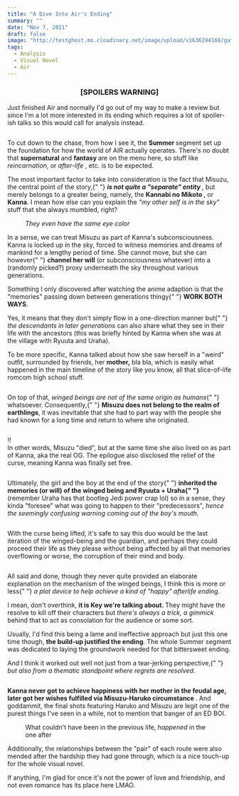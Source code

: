 ```yaml
---
title: "A Dive Into Air's Ending"
summary: ""
date: "Nov 7, 2021"
draft: false
image: "http://testghost.mo.cloudinary.net/image/upload/v1636294168/gaftonosh/2021/11/43688-ritter.webp"
tags:
  - Analysis
  - Visual Novel
  - Air
---
```


<div className="richtext pb-8">
  <center>
    <h3>[SPOILERS WARNING]</h3>
  </center>
  <p>
    Just finished Air and normally I'd go out of my way to make a review but
    since I'm a lot more interested in its ending which requires a lot of
    spoiler-ish talks so this would call for analysis instead.
  </p>
  <figure className="kg-card kg-image-card">
    <img
      src="http://testghost.mo.cloudinary.net/image/upload/q_80/v1/gaftonosh/2021/11/AIR.full.21848.webp"
      alt=""
      height={480}
      loading="lazy"
      width={640}
      className="kg-image hoverZoomLink"
    />
  </figure>
  <p>
    To cut down to the chase, from how I see it, the <strong>Summer </strong>
    segment set up the foundation for how the world of AIR actually operates. There's
    no doubt that <strong>supernatural </strong>and <strong>fantasy </strong>are
    on the menu here, so stuff like <em>reincarnation</em>, or <em>
      after-life
    </em>, etc. is to be expected.
  </p>
  <p>
    The most important factor to take into consideration is the fact that
    Misuzu, the central point of the story,{" "}
    <strong>
      <em>is not quite a "separate" entity</em>
    </strong>
    , but merely belongs to a greater being, namely, the <strong>
      Kannabi no Mikoto
    </strong>, or <strong>Kanna</strong>. I mean how else can you explain the <em>
      "my other self is in the sky"
    </em> stuff that she always mumbled, right?
  </p>
  <figure className="kg-card kg-gallery-card kg-width-wide kg-card-hascaption">
    <div className="kg-gallery-container">
      <div className="kg-gallery-row">
        <div className="kg-gallery-image">
          <img
            src="http://testghost.mo.cloudinary.net/image/upload/q_80/v1/gaftonosh/2021/11/Kamio.Misuzu.full.20899.webp"
            alt=""
            height={480}
            loading="lazy"
            width={640}
            className="hoverZoomLink"
          />
        </div>
        <div className="kg-gallery-image">
          <img
            src="http://testghost.mo.cloudinary.net/image/upload/q_80/v1/gaftonosh/2021/11/Kannabi.no.Mikoto.full.21683.webp"
            alt=""
            height={480}
            loading="lazy"
            width={640}
            className="hoverZoomLink"
          />
        </div>
      </div>
    </div>
    <figcaption>
      <em>They even have the same eye color</em>
    </figcaption>
  </figure>
  <p>
    In a sense, we can treat Misuzu as part of Kanna's subconsciousness. Kanna
    is locked up in the sky, forced to witness memories and dreams of mankind
    for a lengthy period of time. She cannot move, but she can however{" "}
    <strong>channel her will</strong> (or subconsciousness whatever) into a
    (randomly picked?) proxy underneath the sky throughout various generations.
  </p>
  <p>
    Something I only discovered after watching the anime adaption is that the
    "memories" passing down between generations thingy{" "}
    <strong>WORK BOTH WAYS</strong>.
  </p>
  <p>
    Yes, it means that they don't simply flow in a one-direction manner but{" "}
    <em>the descendants in later generations</em> can also share what they see
    in their life with the ancestors (this was briefly hinted by Kanna when she
    was at the village with Ryuuta and Uraha).
  </p>
  <p>
    To be more specific, Kanna talked about how she saw herself in a "weird"
    outfit, surrounded by friends, her <strong>mother,</strong> bla bla, which
    is easily what happened in the main timeline of the story like you know, all
    that slice-of-life romcom high school stuff.
  </p>
  <figure className="kg-card kg-gallery-card kg-width-wide">
    <div className="kg-gallery-container">
      <div className="kg-gallery-row">
        <div className="kg-gallery-image">
          <img
            src="http://testghost.mo.cloudinary.net/image/upload/q_80/v1/gaftonosh/2021/11/2021-11-07-22_23_47-AIR-2005---SP02-IN-SUMMER--BD-1920x1080-vfr-AVC-yuv420p10-FLACx2-AC3-PGS-Chap---.webp"
            alt=""
            height={1080}
            loading="lazy"
            width={1920}
            className="hoverZoomLink"
          />
        </div>
        <div className="kg-gallery-image">
          <img
            src="http://testghost.mo.cloudinary.net/image/upload/q_80/v1/gaftonosh/2021/11/2021-11-07-22_25_25-AIR-2005---SP02-IN-SUMMER--BD-1920x1080-vfr-AVC-yuv420p10-FLACx2-AC3-PGS-Chap---.webp"
            alt=""
            height={1080}
            loading="lazy"
            width={1920}
            className="hoverZoomLink"
          />
        </div>
      </div>
    </div>
  </figure>
  <p>
    On top of that,<em> winged beings are not of the same origin as humans</em>{" "}
    whatsoever. Consequently,{" "}
    <strong>Misuzu does not belong to the realm of earthlings</strong>, it was
    inevitable that she had to part way with the people she had known for a long
    time and return to where she originated.
  </p>
  <figure className="kg-card kg-image-card">
    <img
      src="http://testghost.mo.cloudinary.net/image/upload/q_80/v1/gaftonosh/2021/11/AIR.full.20626.webp"
      alt=""
      height={480}
      loading="lazy"
      width={640}
      className="kg-image hoverZoomLink"
    />
  </figure>
  <div className="kg-card kg-callout-card kg-callout-card-blue">
    <div className="kg-callout-emoji">‼️</div>
    <div className="kg-callout-text">
      In other words, Misuzu "died", but at the same time she also lived on as
      part of Kanna, aka the real OG. The epilogue also disclosed the relief of
      the curse, meaning Kanna was finally set free.
    </div>
  </div>
  <figure className="kg-card kg-image-card">
    <img
      src="http://testghost.mo.cloudinary.net/image/upload/q_80/v1/gaftonosh/2021/11/Kannabi.no.Mikoto.full.20037.webp"
      alt=""
      height={480}
      loading="lazy"
      width={640}
      className="kg-image hoverZoomLink"
    />
  </figure>
  <p>
    Ultimately, the girl and the boy at the end of the story{" "}
    <strong>
      inherited the memories (or will) of the winged being and Ryuuta +
      Uraha{" "}
    </strong>
    (remember Uraha has that bootleg Jedi power crap lol) so in a sense, they kinda
    "foresee" what was going to happen to their "predecessors", <em>hence the seemingly confusing warning coming out of the boy's mouth.</em>
  </p>
  <figure className="kg-card kg-image-card">
    <img
      src="http://testghost.mo.cloudinary.net/image/upload/q_80/v1/gaftonosh/2021/11/AIR.full.20036.webp"
      alt=""
      height={480}
      loading="lazy"
      width={640}
      className="kg-image hoverZoomLink"
    />
  </figure>
  <p>
    With the curse being lifted, it's safe to say this duo would be the last
    iteration of the winged-being and the guardian, and perhaps they could
    proceed their life as they please without being affected by all that
    memories overflowing or worse, the corruption of their mind and body.
  </p>
  <figure className="kg-card kg-image-card">
    <img
      src="http://testghost.mo.cloudinary.net/image/upload/q_80/v1/gaftonosh/2021/11/AIR.full.20035.webp"
      alt=""
      height={480}
      loading="lazy"
      width={640}
      className="kg-image hoverZoomLink"
    />
  </figure>
  <p>
    All said and done, though they never quite provided an elaborate explanation
    on the mechanism of the winged beings, I think this is more or less{" "}
    <em>a plot device to help achieve a kind of "happy" afterlife ending.</em>
  </p>
  <p>
    I mean, don't overthink, <strong>it is Key we're talking about. </strong>
    They might have the resolve to kill off their characters but <em>
      there's always a trick, a gimmick
    </em> behind that to act as consolation for the audience or some sort.
  </p>
  <p>
    Usually, I'd find this being a lame and ineffective approach but just this
    one time though, <strong>the build-up justified the ending</strong>. The
    whole Summer segment was dedicated to laying the groundwork needed for that
    bittersweet ending.
  </p>
  <p>
    And I think it worked out well not just from a tear-jerking perspective,{" "}
    <em>but also from a thematic standpoint where regrets are resolved</em>.
  </p>
  <figure className="kg-card kg-image-card">
    <img
      src="http://testghost.mo.cloudinary.net/image/upload/q_80/v1/gaftonosh/2021/11/AIR.full.20630.webp"
      alt=""
      height={480}
      loading="lazy"
      width={640}
      className="kg-image hoverZoomLink"
    />
  </figure>
  <p>
    <strong>
      Kanna never got to achieve happiness with her mother in the feudal age,
      later got her wishes fulfilled via Misuzu-Haruko circumstance
    </strong>
    . And goddammit, the final shots featuring Haruko and Misuzu are legit one of
    the purest things I've seen in a while, not to mention that banger of an ED BOI.
  </p>
  <figure className="kg-card kg-gallery-card kg-width-wide kg-card-hascaption">
    <div className="kg-gallery-container">
      <div className="kg-gallery-row">
        <div className="kg-gallery-image">
          <img
            src="http://testghost.mo.cloudinary.net/image/upload/q_80/v1/gaftonosh/2021/11/AIR.full.21682.webp"
            alt=""
            height={480}
            loading="lazy"
            width={640}
            className="hoverZoomLink"
          />
        </div>
        <div className="kg-gallery-image">
          <img
            src="http://testghost.mo.cloudinary.net/image/upload/q_80/v1/gaftonosh/2021/11/AIR.full.20631.webp"
            alt=""
            height={480}
            loading="lazy"
            width={640}
            className="hoverZoomLink"
          />
        </div>
      </div>
    </div>
    <figcaption>
      What couldn't have been in the previous life, <em>happened </em>in the one
      after
    </figcaption>
  </figure>
  <p>
    Additionally, the relationships between the "pair" of each route were also
    mended after the hardship they had gone through, which is a nice touch-up
    for the whole visual novel.
  </p>
  <p>
    If anything, I'm glad for once it's not the power of love and friendship,
    and not even romance has its place here LMAO.
  </p>
</div>
